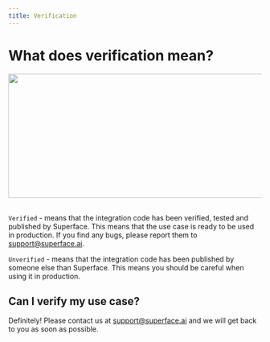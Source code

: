 ```yaml
---
title: Verification
---
```



# What does verification mean?

<img src={ImgVerification} width="600" height="247" /><br /><br />

`Verified` - means that the integration code has been verified, tested and published by Superface. This means that the use case is ready to be used in production. If you find any bugs, please report them to [support@superface.ai](mailto:support@superface.ai).

`Unverified` - means that the integration code has been published by someone else than Superface. This means you should be careful when using it in production.

## Can I verify my use case?

Definitely! Please contact us at [support@superface.ai](mailto:support@superface.ai) and we will get back to you as soon as possible.
